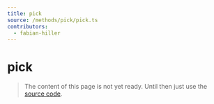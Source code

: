 ```yaml
---
title: pick
source: /methods/pick/pick.ts
contributors:
  - fabian-hiller
---
```


# pick

> The content of this page is not yet ready. Until then just use the [source code](https://github.com/fabian-hiller/valibot/blob/main/library/src/methods/pick/pick.ts).

